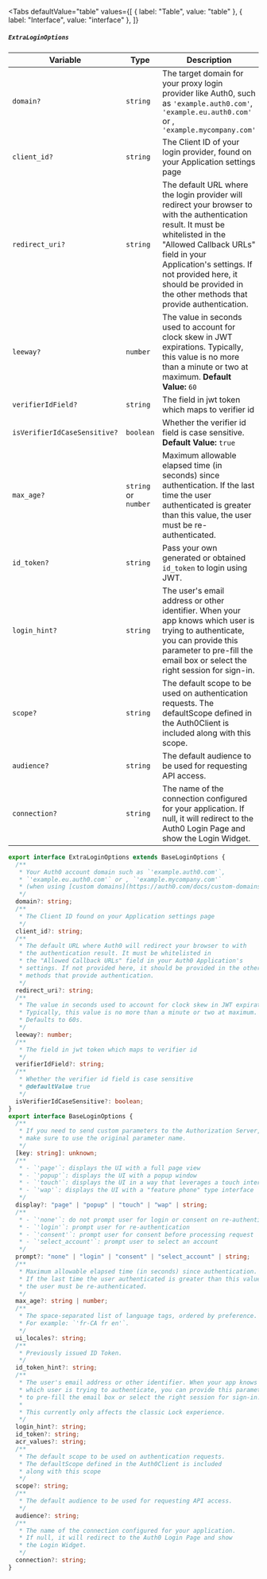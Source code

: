
<Tabs
  defaultValue="table"
  values={[
    { label: "Table", value: "table" },
    { label: "Interface", value: "interface" },
  ]}
>

<TabItem value="table">

##### `ExtraLoginOptions`

| Variable                     | Type                 | Description                                                                                                                                                                                                                                                                                      | Required |
| ---------------------------- | -------------------- | ------------------------------------------------------------------------------------------------------------------------------------------------------------------------------------------------------------------------------------------------------------------------------------------------ | -------- |
| `domain?`                    | `string`             | The target domain for your proxy login provider like Auth0, such as `'example.auth0.com'`, `'example.eu.auth0.com'` or , `'example.mycompany.com'`                                                                                                                                               | Yes      |
| `client_id?`                 | `string`             | The Client ID of your login provider, found on your Application settings page                                                                                                                                                                                                                    | No       |
| `redirect_uri?`              | `string`             | The default URL where the login provider will redirect your browser to with the authentication result. It must be whitelisted in the "Allowed Callback URLs" field in your Application's settings. If not provided here, it should be provided in the other methods that provide authentication. | No       |
| `leeway?`                    | `number`             | The value in seconds used to account for clock skew in JWT expirations. Typically, this value is no more than a minute or two at maximum. **Default Value:** `60`                                                                                                                                | No       |
| `verifierIdField?`           | `string`             | The field in jwt token which maps to verifier id                                                                                                                                                                                                                                                 | No       |
| `isVerifierIdCaseSensitive?` | `boolean`            | Whether the verifier id field is case sensitive. **Default Value:** `true`                                                                                                                                                                                                                       | No       |
| `max_age?`                   | `string` or `number` | Maximum allowable elapsed time (in seconds) since authentication. If the last time the user authenticated is greater than this value, the user must be re-authenticated.                                                                                                                         | No       |
| `id_token?`                  | `string`             | Pass your own generated or obtained `id_token` to login using JWT.                                                                                                                                                                                                                               | No       |
| `login_hint?`                | `string`             | The user's email address or other identifier. When your app knows which user is trying to authenticate, you can provide this parameter to pre-fill the email box or select the right session for sign-in.                                                                                        | No       |
| `scope?`                     | `string`             | The default scope to be used on authentication requests. The defaultScope defined in the Auth0Client is included along with this scope.                                                                                                                                                          | No       |
| `audience?`                  | `string`             | The default audience to be used for requesting API access.                                                                                                                                                                                                                                       | No       |
| `connection?`                | `string`             | The name of the connection configured for your application. If null, it will redirect to the Auth0 Login Page and show the Login Widget.                                                                                                                                                         | No       |

</TabItem>

<TabItem value="interface">

```ts
export interface ExtraLoginOptions extends BaseLoginOptions {
  /**
   * Your Auth0 account domain such as `'example.auth0.com'`,
   * `'example.eu.auth0.com'` or , `'example.mycompany.com'`
   * (when using [custom domains](https://auth0.com/docs/custom-domains))
   */
  domain?: string;
  /**
   * The Client ID found on your Application settings page
   */
  client_id?: string;
  /**
   * The default URL where Auth0 will redirect your browser to with
   * the authentication result. It must be whitelisted in
   * the "Allowed Callback URLs" field in your Auth0 Application's
   * settings. If not provided here, it should be provided in the other
   * methods that provide authentication.
   */
  redirect_uri?: string;
  /**
   * The value in seconds used to account for clock skew in JWT expirations.
   * Typically, this value is no more than a minute or two at maximum.
   * Defaults to 60s.
   */
  leeway?: number;
  /**
   * The field in jwt token which maps to verifier id
   */
  verifierIdField?: string;
  /**
   * Whether the verifier id field is case sensitive
   * @defaultValue true
   */
  isVerifierIdCaseSensitive?: boolean;
}
export interface BaseLoginOptions {
  /**
   * If you need to send custom parameters to the Authorization Server,
   * make sure to use the original parameter name.
   */
  [key: string]: unknown;
  /**
   * - `'page'`: displays the UI with a full page view
   * - `'popup'`: displays the UI with a popup window
   * - `'touch'`: displays the UI in a way that leverages a touch interface
   * - `'wap'`: displays the UI with a "feature phone" type interface
   */
  display?: "page" | "popup" | "touch" | "wap" | string;
  /**
   * - `'none'`: do not prompt user for login or consent on re-authentication
   * - `'login'`: prompt user for re-authentication
   * - `'consent'`: prompt user for consent before processing request
   * - `'select_account'`: prompt user to select an account
   */
  prompt?: "none" | "login" | "consent" | "select_account" | string;
  /**
   * Maximum allowable elapsed time (in seconds) since authentication.
   * If the last time the user authenticated is greater than this value,
   * the user must be re-authenticated.
   */
  max_age?: string | number;
  /**
   * The space-separated list of language tags, ordered by preference.
   * For example: `'fr-CA fr en'`.
   */
  ui_locales?: string;
  /**
   * Previously issued ID Token.
   */
  id_token_hint?: string;
  /**
   * The user's email address or other identifier. When your app knows
   * which user is trying to authenticate, you can provide this parameter
   * to pre-fill the email box or select the right session for sign-in.
   *
   * This currently only affects the classic Lock experience.
   */
  login_hint?: string;
  id_token?: string;
  acr_values?: string;
  /**
   * The default scope to be used on authentication requests.
   * The defaultScope defined in the Auth0Client is included
   * along with this scope
   */
  scope?: string;
  /**
   * The default audience to be used for requesting API access.
   */
  audience?: string;
  /**
   * The name of the connection configured for your application.
   * If null, it will redirect to the Auth0 Login Page and show
   * the Login Widget.
   */
  connection?: string;
}
```

</TabItem>

</Tabs>
